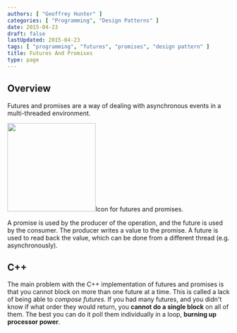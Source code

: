 ```yaml
---
authors: [ "Geoffrey Hunter" ]
categories: [ "Programming", "Design Patterns" ]
date: 2015-04-23
draft: false
lastUpdated: 2015-04-23
tags: [ "programming", "futures", "promises", "design pattern" ]
title: Futures And Promises
type: page
---
```



## Overview

Futures and promises are a way of dealing with asynchronous events in a multi-threaded environment.


<Image src={futures_and_promises_cpp_icon} width="200px">Icon for futures and promises.</Image>

A promise is used by the producer of the operation, and the future is used by the consumer. The producer writes a value to the promise. A future is used to read back the value, which can be done from a different thread (e.g. asynchronously).

## C++

The main problem with the C++ implementation of futures and promises is that you cannot block on more than one future at a time. This is called a lack of being able to _compose futures_. If you had many futures, and you didn't know if what order they would return, you **cannot do a single block** on all of them. The best you can do it poll them individually in a loop, **burning up processor power**.
